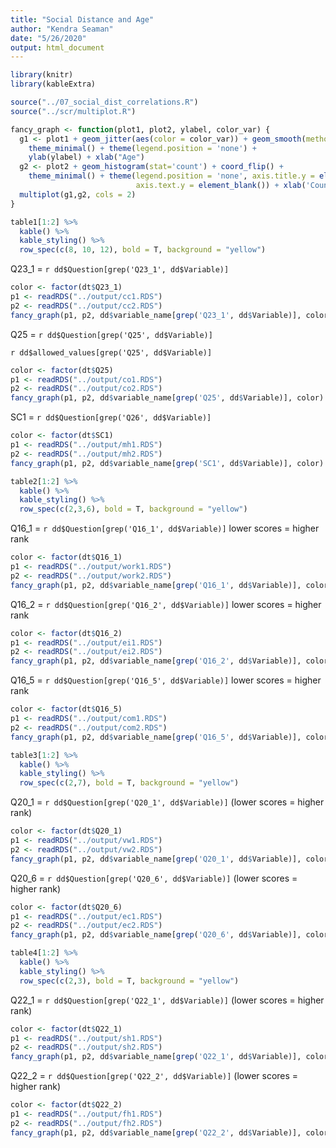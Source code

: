 ```yaml
---
title: "Social Distance and Age"
author: "Kendra Seaman"
date: "5/26/2020"
output: html_document
---
```


```r
library(knitr)
library(kableExtra)
```

```r
source("../07_social_dist_correlations.R")
source("../scr/multiplot.R")

fancy_graph <- function(plot1, plot2, ylabel, color_var) {
  g1 <- plot1 + geom_jitter(aes(color = color_var)) + geom_smooth(method=lm, color = "black") +
    theme_minimal() + theme(legend.position = 'none') +
    ylab(ylabel) + xlab("Age")
  g2 <- plot2 + geom_histogram(stat='count') + coord_flip() + 
    theme_minimal() + theme(legend.position = 'none', axis.title.y = element_blank(), 
                            axis.text.y = element_blank()) + xlab('Count') 
  multiplot(g1,g2, cols = 2)
}
```

```r
table1[1:2] %>%
  kable() %>%
  kable_styling() %>%
  row_spec(c(8, 10, 12), bold = T, background = "yellow")
```

Q23_1 = `r dd$Question[grep('Q23_1', dd$Variable)]`

```r
color <- factor(dt$Q23_1)
p1 <- readRDS("../output/cc1.RDS")
p2 <- readRDS("../output/cc2.RDS")
fancy_graph(p1, p2, dd$variable_name[grep('Q23_1', dd$Variable)], color)
```

Q25 = `r dd$Question[grep('Q25', dd$Variable)]`

`r dd$allowed_values[grep('Q25', dd$Variable)]`

```r
color <- factor(dt$Q25)
p1 <- readRDS("../output/co1.RDS")
p2 <- readRDS("../output/co2.RDS")
fancy_graph(p1, p2, dd$variable_name[grep('Q25', dd$Variable)], color)
```

SC1 = `r dd$Question[grep('Q26', dd$Variable)]` 

```r
color <- factor(dt$SC1)
p1 <- readRDS("../output/mh1.RDS")
p2 <- readRDS("../output/mh2.RDS")
fancy_graph(p1, p2, dd$variable_name[grep('SC1', dd$Variable)], color)
```

```r
table2[1:2] %>%
  kable() %>%
  kable_styling() %>%
  row_spec(c(2,3,6), bold = T, background = "yellow")
```

Q16_1 = `r dd$Question[grep('Q16_1', dd$Variable)]` 
lower scores = higher rank

```r
color <- factor(dt$Q16_1)
p1 <- readRDS("../output/work1.RDS")
p2 <- readRDS("../output/work2.RDS")
fancy_graph(p1, p2, dd$variable_name[grep('Q16_1', dd$Variable)], color)
```

Q16_2 = `r dd$Question[grep('Q16_2', dd$Variable)]` 
lower scores = higher rank

```r
color <- factor(dt$Q16_2)
p1 <- readRDS("../output/ei1.RDS")
p2 <- readRDS("../output/ei2.RDS")
fancy_graph(p1, p2, dd$variable_name[grep('Q16_2', dd$Variable)], color)
```

Q16_5 = `r dd$Question[grep('Q16_5', dd$Variable)]` 
lower scores = higher rank

```r
color <- factor(dt$Q16_5)
p1 <- readRDS("../output/com1.RDS")
p2 <- readRDS("../output/com2.RDS")
fancy_graph(p1, p2, dd$variable_name[grep('Q16_5', dd$Variable)], color)
```

```r
table3[1:2] %>%
  kable() %>%
  kable_styling() %>%
  row_spec(c(2,7), bold = T, background = "yellow")
```


Q20_1 = `r dd$Question[grep('Q20_1', dd$Variable)]` 
(lower scores = higher rank)

```r
color <- factor(dt$Q20_1)
p1 <- readRDS("../output/vw1.RDS")
p2 <- readRDS("../output/vw2.RDS")
fancy_graph(p1, p2, dd$variable_name[grep('Q20_1', dd$Variable)], color)
```

Q20_6 = `r dd$Question[grep('Q20_6', dd$Variable)]` 
(lower scores = higher rank)

```r
color <- factor(dt$Q20_6)
p1 <- readRDS("../output/ec1.RDS")
p2 <- readRDS("../output/ec2.RDS")
fancy_graph(p1, p2, dd$variable_name[grep('Q20_6', dd$Variable)], color)
```

```r
table4[1:2] %>%
  kable() %>%
  kable_styling() %>%
  row_spec(c(2,3), bold = T, background = "yellow")
```

Q22_1 = `r dd$Question[grep('Q22_1', dd$Variable)]` 
(lower scores = higher rank)

```r
color <- factor(dt$Q22_1)
p1 <- readRDS("../output/sh1.RDS")
p2 <- readRDS("../output/sh2.RDS")
fancy_graph(p1, p2, dd$variable_name[grep('Q22_1', dd$Variable)], color)
```


Q22_2 = `r dd$Question[grep('Q22_2', dd$Variable)]` 
(lower scores = higher rank)

```r
color <- factor(dt$Q22_2)
p1 <- readRDS("../output/fh1.RDS")
p2 <- readRDS("../output/fh2.RDS")
fancy_graph(p1, p2, dd$variable_name[grep('Q22_2', dd$Variable)], color)
```